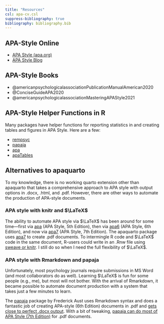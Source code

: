 ```yaml
---
title: "Resources"
csl: apa-cv.csl
suppress-bibliography: true
bibliography: bibliography.bib
---
```


## APA-Style Online

* [APA Style (apa.org)](https://apastyle.apa.org/)
* [APA Style Blog](https://apastyle.apa.org/blog)


## APA-Style Books

* @americanpsychologicalassociationPublicationManualAmerican2020
* @ConciseGuideAPA2020
* @americanpsychologicalassociationMasteringAPAStyle2021

## APA-Style Helper Functions in R

Many packages have helper functions for reporting statistics in and creating tables and figures in APA Style. Here are a few:

* [rempsyc](https://rempsyc.remi-theriault.com/index.html)
* [papaja](https://frederikaust.com/papaja_man/reporting.html)
* [apa](https://github.com/dgromer/apa)
* [apaTables](https://dstanley4.github.io/apaTables/)

## Alternatives to apaquarto

To my knowledge, there is no working quarto extension other than apaquarto that takes a comprehensive approach to APA style with output options in .docx, .html, and .pdf. However, there are other ways to automate the production of APA-style documents. 

### APA style with knitr and $\LaTeX$

The ability to automate APA style via $\LaTeX$ has been around for some time---first via [apa](https://ctan.org/pkg/apa) (APA Style, 5th Edition), then via [apa6](https://ctan.org/pkg/apa6) (APA Style, 6th Edition), and now via [apa7](https://ctan.org/pkg/apa7) (APA Style, 7th Edition). The apaquarto package uses [apa7](https://ctan.org/pkg/apa7) to create .pdf documents. To intermingle R code and $\LaTeX$ code in the same document, R-users could write in an .Rnw file using [sweave or knitr](https://support.posit.co/hc/en-us/articles/200552056-Using-Sweave-and-knitr). I still do so when I need the full flexibility of $\LaTeX$.

### APA style with Rmarkdown and papaja

Unfortunately, most psychology journals require submissions in MS Word (and most collaborators do as well). Learning $\LaTeX$ is fun for some people (e.g., me), but most will not bother. With the arrival of Rmarkdown, it became possible to automate document production with a system that takes just a few minutes to learn. 

The [papaja](https://github.com/crsh/papaja) package by Frederick Aust uses Rmarkdown syntax and does a fantastic job of creating APA-style (6th Edition) documents in .pdf and [gets close to perfect .docx output](https://frederikaust.com/papaja_man/limitations.html#microsoft-word-documents). With a bit of tweaking, [papaja can do most of APA Style (7th Edition)](https://github.com/crsh/papaja/issues/342) for .pdf documents.



